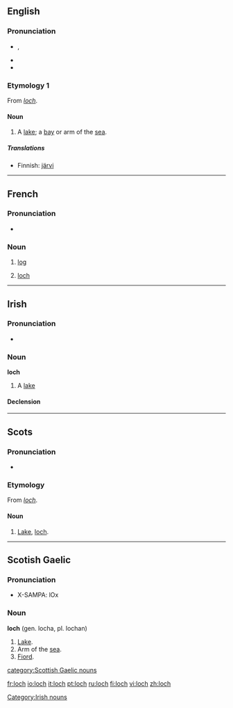{{see|Loch}}
==English==
{{wikipedia}}

===Pronunciation===
*{{IPA|/lɒx/, /lɒk/}}, {{SAMPA|/lQx/, /lQk/}}
*{{rhymes|ɒx}}
*{{rhymes|ɒk}}

===Etymology 1===
From {{Gd.}} ''[[#Scottish Gaelic|loch]]''.

====Noun====
{{en-noun}}

# {{context|Scotland}} A [[lake]]; a [[bay]] or arm of the [[sea]].

=====Translations=====
{{trans-top|loch}}
*Finnish: [[järvi]]
{{trans-mid}}
{{trans-bottom}}

----

==French==

===Pronunciation===
*{{IPA|/lɔk/}}

===Noun===
{{fr-noun-reg|m}}

# {{nautical|lang=fr}} [[log]]
# [[#English|loch]]

----

==Irish==

===Pronunciation===
*{{IPA|[lox]}}

===Noun===
'''loch''' {{m}}

#A [[lake]]

====Declension====
{{ga noun m3|l|och|ocha|ochanna}}

[[Category:Irish nouns]]

----

==Scots==

===Pronunciation===
*{{IPA|/lɔx/}}

===Etymology===
From {{Gd.|sco}} ''[[#Scottish Gaelic|loch]]''.

====Noun====
{{sco-noun}}

# [[lake|Lake]], [[#English|loch]].

----

==Scotish Gaelic==

===Pronunciation===
* X-SAMPA: lOx

===Noun===
'''loch''' {{f}} (gen. locha, pl. lochan)

# [[lake|Lake]].
# Arm of the [[sea]].
# [[fiord|Fiord]].

[[category:Scottish Gaelic nouns]]

[[fr:loch]]
[[io:loch]]
[[it:loch]]
[[pt:loch]]
[[ru:loch]]
[[fi:loch]]
[[vi:loch]]
[[zh:loch]]